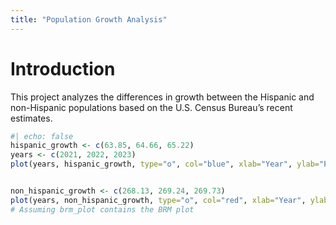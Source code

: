 ```yaml
---
title: "Population Growth Analysis"
---
```


# Introduction

This project analyzes the differences in growth between the Hispanic and non-Hispanic populations based on the U.S. Census Bureau's recent estimates.


```r
#| echo: false
hispanic_growth <- c(63.85, 64.66, 65.22)
years <- c(2021, 2022, 2023)
plot(years, hispanic_growth, type="o", col="blue", xlab="Year", ylab="Population (in millions)", main="Hispanic Population Growth")


non_hispanic_growth <- c(268.13, 269.24, 269.73)
plot(years, non_hispanic_growth, type="o", col="red", xlab="Year", ylab="Population (in millions)", main="Non-Hispanic Population Growth")
# Assuming brm_plot contains the BRM plot



```

